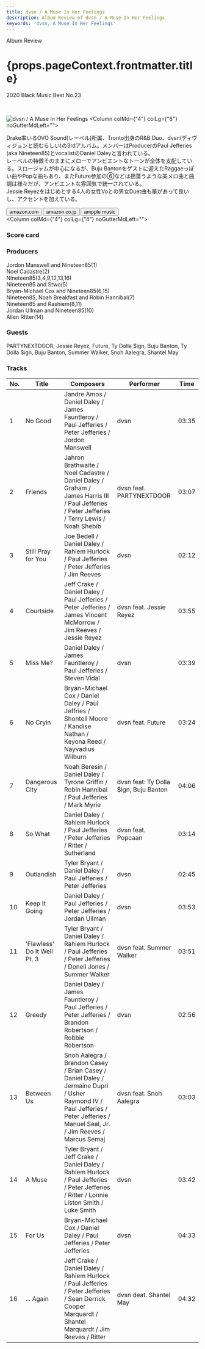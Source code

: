 ```yaml
---
title: dvsn / A Muse In Her Feelings
description: Album Review of dvsn / A Muse In Her Feelings
keywords: 'dvsn, A Muse In Her Feelings'
---
```




<p className="largeP">Album Review</p>
<h1 className="h1--no--margin">{props.pageContext.frontmatter.title}</h1>
<p className="largeP"><Link to="/best50/2020/">2020 Black Music Best No.23</Link></p>

<br/>
<Row  className="image-card-group">
	<Column colMd={"3"} colLg={"4"} noGutterMdLeft="">
       <ImageCard>

![dvsn / A Muse In Her Feelings](../../images/cd/dvsn1L.jpg) 
</ImageCard>
	</Column>
	<Column colMd={"4"} colLg={"8"} noGutterMdLeft="">
		<p>
			Drake率いるOVO Sound(レーベル)所属、Tronto出身のR&B Duo、dvsn(ディヴィジョンと読むらしい)の3rdアルバム。メンバーはProducerのPaul Jefferies (aka Nineteen85)とvocalistのDaniel Daleyと言われている。
			<br/>レーベルの特徴そのままにメローでアンビエントなトーンが全体を支配している。スロージャムが中心になるが、Buju Bantonをゲストに迎えたRaggaeっぽい曲やPopな曲もあり、またFuture参加の⑥などは揺蕩うような美メロ曲と曲調は様々だが、アンビエントな雰囲気で統一されている。
			<br/>Jessie Reyezをはじめとする4人の女性Voとの男女Duet曲も華があって良いし、アクセントを加えている。
		</p>
		<div>
	  	<Button className="button-right-mergin"  href="https://amzn.to/2LPK9pV" kind="primary" size="small" renderIcon={ArrowUpRight24}>
      	amazon.com
    	</Button>
    	<Button className="button-right-mergin"  href="https://amzn.to/2Y6CN3N" kind="secondary" size="small" renderIcon={ArrowUpRight24}>
      	amazon.co.jp
    	</Button>
			<Button className="https://apple.co/3pfDdAz"  href="https://amzn.to/2Y6CN3N" kind="secondary" size="small" renderIcon={ArrowUpRight24}>
      	ampple music
    	</Button>
	</div>
	</Column>
</Row>
<Row >
	<Column colMd={"4"} colLg={"4"} noGutterMdLeft="">
<div>
  <h3>Score card</h3>
	<SliderJS1 value="4" />
  <SliderJS2 value="1" />
	<SliderJS3 value="1" />
  <SliderJS4 value="9" />
</div>
</Column>
<Column colMd={"8"} colLg={"8"} noGutterMdLeft="">
<div>
<h3>Producers</h3>
<p>
	Jordon Manswell and Nineteen85(1)
	<br/>Noel Cadastre(2)
	<br/>Nineteen85(3,4,9,12,13,16)
	<br/>Nineteen85 and Stwo(5)
	<br/>Bryan-Michael Cox and Nineteen85(6,15)
	<br/>Nineteen85, Noah Breakfast and Robin Hannibal(7)
	<br/>Nineteen85 and Rashiem(8,11)
	<br/>Jordan Ullman and Nineteen85(10)
	<br/>Allen RItter(14)
</p>
<h3>Guests</h3>
<p>
	PARTYNEXTDOOR, Jessie Reyez, Future, Ty Dolla $ign, Buju Banton, Ty Dolla $ign, Buju Banton, Summer Walker, Snoh Aalegra, Shantel May
</p>
</div>
</Column>
</Row>

<h3>Tracks</h3>

| No. |	 Title                      |	 Composers                                                                                                                                                                     	|	 Performer                            |	 Time	|
| --- |	--------------------------- | ------------------------------------------------------------------------------------------------------------------------------------------------------------------------------- | ------------------------------------- | ----- |
|	1	  |	No Good                    	| Jandre Amos / Daniel Daley / James Fauntleroy / Paul Jefferies / Peter Jefferies / Jordon Manswell                                                                             	|	dvsn                                 	|	03:35 |
|	2	  |	Friends                    	| Jahron Brathwaite / Noel Cadastre / Daniel Daley / Graham / James Harris III / Paul Jefferies / Peter Jefferies / Terry Lewis / Noah Shebib                                    	|	dvsn feat. PARTYNEXTDOOR             	|	03:07 |
|	3	  |	Still Pray for You         	| Joe Bedell / Daniel Daley / Rahiem Hurlock / Paul Jefferies / Peter Jefferies / Jim Reeves                                                                                     	|	dvsn                                 	|	02:12 |
|	4	  |	Courtside                  	| Jeff Crake / Daniel Daley / Paul Jefferies / Peter Jefferies / James Vincent McMorrow / Jim Reeves / Jessie Reyez                                                              	|	dvsn feat. Jessie Reyez              	|	03:55 |
|	5	  |	Miss Me?                   	| Daniel Daley / James Fauntleroy / Paul Jefferies / Steven Vidal                                                                                                                	|	dvsn                                 	|	03:39 |
|	6	  |	No Cryin                   	| Bryan-Michael Cox / Daniel Daley / Paul Jeffries / Shontell Moore / Kandise Nathan / Keyona Reed / Nayvadius Wilburn                                                           	|	dvsn feat. Future                    	|	03:24 |
|	7	  |	Dangerous City             	| Noah Beresin / Daniel Daley / Tyrone Griffin / Robin Hannibal / Paul Jefferies / Mark Myrie                                                                                    	|	dvsn feat: Ty Dolla $ign, Buju Banton	|	04:06 |
|	8	  |	So What                    	| Daniel Daley / Rahiem Hurlock / Paul Jefferies / Peter Jefferies / Ritter / Sutherland                                                                                         	|	dvsn feat. Popcaan                   	|	03:14 |
|	9	  |	Outlandish                 	| Tyler Bryant / Daniel Daley / Paul Jefferies / Peter Jefferies                                                                                                                 	|	dvsn                                 	|	02:45 |
|	10	|	Keep It Going              	| Daniel Daley / Paul Jefferies / Peter Jefferies / Jordan Ullman                                                                                                                	|	dvsn                                 	|	03:53 |
|	11	|	'Flawless' Do It Well Pt. 3	| Tyler Bryant / Daniel Daley / Rahiem Hurlock / Paul Jefferies / Peter Jefferies / Donell Jones / Summer Walker                                                                 	|	dvsn feat. Summer Walker             	|	03:51 |
|	12	|	Greedy                     	| Daniel Daley / James Fauntleroy / Paul Jefferies / Peter Jefferies / Brandon Robertson / Robbie Robertson                                                                      	|	dvsn                                 	|	02:56 |
|	13	|	Between Us                 	| Snoh Aalegra / Brandon Casey / Brian Casey / Daniel Daley / Jermaine Dupri / Usher Raymond IV / Paul Jefferies / Peter Jefferies / Manuel Seal, Jr. / Jim Reeves / Marcus Semaj	|	dvsn feat. Snoh Aalegra              	|	03:03 |
|	14	|	A Muse                     	| Tyler Bryant / Jeff Crake / Daniel Daley / Rahiem Hurlock / Paul Jefferies / Peter Jefferies / Ritter / Lonnie Liston Smith / Luke Smith                                       	|	dvsn                                 	|	03:42 |
|	15	|	For Us                     	| Bryan-Michael Cox / Daniel Daley / Paul Jefferies / Peter Jefferies                                                                                                            	|	dvsn                                 	|	04:33 |
|	16	|	... Again                  	| Jeff Crake / Daniel Daley / Rahiem Hurlock / Paul Jefferies / Peter Jefferies / Sean Derrick Cooper Marquardt / Shantel Marquardt / Jim Reeves / Ritter                        	|	dvsn deat. Shantel May               	|	04:32	|
